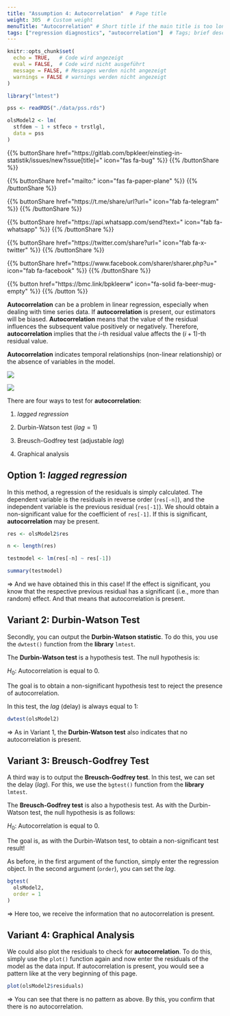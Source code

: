 ```yaml
---
title: "Assumption 4: Autocorrelation"  # Page title
weight: 305  # Custom weight 
menuTitle: "Autocorrelation" # Short title if the main title is too long
tags: ["regression diagnostics", "autocorrelation"]  # Tags; brief description of the page content
---
```

```r
knitr::opts_chunk$set(
  echo = TRUE,   # Code wird angezeigt
  eval = FALSE,  # Code wird nicht ausgeführt
  message = FALSE, # Messages werden nicht angezeigt
  warnings = FALSE # warnings werden nicht angezeigt
)

library("lmtest")

pss <- readRDS("./data/pss.rds")

olsModel2 <- lm(
  stfdem ~ 1 + stfeco + trstlgl,   
  data = pss
)      
```

{{% buttonShare href=\"https\:\/\/gitlab.com\/bpkleer\/einstieg-in-statistik\/issues\/new?issue[title]=\" icon=\"fas fa-bug\" %}} {{% /buttonShare %}} 

{{% buttonShare href=\"mailto\:\" icon=\"fas fa-paper-plane\" %}} {{% /buttonShare %}}

{{% buttonShare href=\"https\:\/\/t.me\/share\/url?url=\" icon=\"fab fa-telegram\" %}} {{% /buttonShare %}}

{{% buttonShare href=\"https\:\/\/api.whatsapp.com\/send?text=\" icon=\"fab fa-whatsapp\" %}} {{% /buttonShare %}}

{{% buttonShare href=\"https\:\/\/twitter.com\/share?url=\" icon=\"fab fa-x-twitter\" %}} {{% /buttonShare %}}

{{% buttonShare href=\"https\:\/\/www.facebook.com\/sharer\/sharer.php?u=\" icon=\"fab fa-facebook\" %}} {{% /buttonShare %}}

{{% button href=\"https\:\/\/bmc.link\/bpkleerw\" icon=\"fa-solid fa-beer-mug-empty\" %}} {{% /button %}}

**Autocorrelation** can be a problem in linear regression, especially when dealing with time series data. If **autocorrelation** is present, our estimators will be biased. **Autocorrelation** means that the value of the residual influences the subsequent value positively or negatively. Therefore, **autocorrelation** implies that the $i$-th residual value affects the $(i+1)$-th residual value.

**Autocorrelation** indicates temporal relationships (non-linear relationship) or the absence of variables in the model.

![](../img/autocorr_pos.en.png)

![](../img/autocorr_neg.en.png)

There are four ways to test for **autocorrelation**:

1. *lagged regression*

2. Durbin-Watson test ($lag = 1$)

3. Breusch-Godfrey test (adjustable *lag*)

4. Graphical analysis

## Option 1: *lagged regression* 
In this method, a regression of the residuals is simply calculated. The dependent variable is the residuals in reverse order (`res[-n]`), and the independent variable is the previous residual (`res[-1]`). We should obtain a non-significant value for the coefficient of `res[-1]`. If this is significant, **autocorrelation** may be present.

```r
res <- olsModel2$res  

n <- length(res)       

testmodel <- lm(res[-n] ~ res[-1]) 

summary(testmodel)
```

$\Rightarrow$ And we have obtained this in this case! If the effect is significant, you know that the respective previous residual has a significant (i.e., more than random) effect. And that means that autocorrelation is present.

## Variant 2: Durbin-Watson Test
Secondly, you can output the **Durbin-Watson statistic**. To do this, you use the `dwtest()` function from the **library** `lmtest`.

The **Durbin-Watson test** is a hypothesis test. The null hypothesis is:

$H_0$: Autocorrelation is equal to $0$.

The goal is to obtain a non-significant hypothesis test to reject the presence of autocorrelation.

In this test, the *lag* (delay) is always equal to $1$:
```r
dwtest(olsModel2)
```

$\Rightarrow$ As in Variant 1, the **Durbin-Watson test** also indicates that no autocorrelation is present.

## Variant 3: Breusch-Godfrey Test
A third way is to output the **Breusch-Godfrey test**. In this test, we can set the delay (*lag*). For this, we use the `bgtest()` function from the **library** `lmtest`.

The **Breusch-Godfrey test** is also a hypothesis test. As with the Durbin-Watson test, the null hypothesis is as follows:

$H_0$: Autocorrelation is equal to $0$.

The goal is, as with the Durbin-Watson test, to obtain a non-significant test result!

As before, in the first argument of the function, simply enter the regression object. In the second argument (`order`), you can set the *lag*.
```r
bgtest(
  olsModel2,
  order = 1
) 
```

$\Rightarrow$ Here too, we receive the information that no autocorrelation is present.

## Variant 4: Graphical Analysis
We could also plot the residuals to check for **autocorrelation**. To do this, simply use the `plot()` function again and now enter the residuals of the model as the data input. If autocorrelation is present, you would see a pattern like at the very beginning of this page.
```r
plot(olsModel2$residuals)
```

$\Rightarrow$ You can see that there is no pattern as above. By this, you confirm that there is no autocorrelation.
